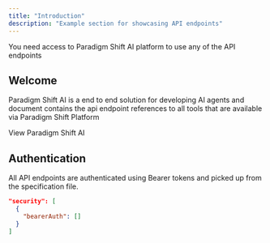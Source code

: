 ```yaml
---
title: "Introduction"
description: "Example section for showcasing API endpoints"
---
```


<Note>
  You need access to Paradigm Shift AI platform to use any of the API endpoints
</Note>

## Welcome

Paradigm Shift AI is a end to end solution for developing AI agents and document contains the api endpoint references to all tools that are available via Paradigm Shift Platform

<Card title="Paradigm Shift AI" icon="leaf" iconType="regular" href="https://www.paradigm-shift.ai">
  View Paradigm Shift AI
</Card>

## Authentication

All API endpoints are authenticated using Bearer tokens and picked up from the specification file.

```json
"security": [
  {
    "bearerAuth": []
  }
]
```